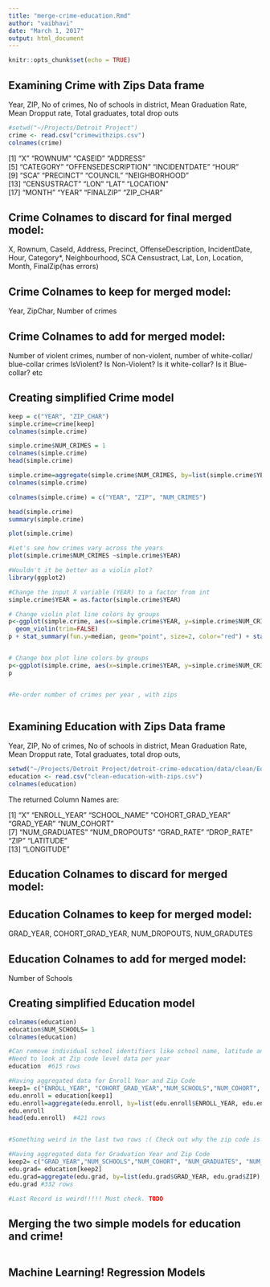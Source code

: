 ```yaml
---
title: "merge-crime-education.Rmd"
author: "vaibhavi"
date: "March 1, 2017"
output: html_document
---
```


```r
knitr::opts_chunk$set(echo = TRUE)
```

## Examining Crime with Zips Data frame 
Year, ZIP, No of crimes, No of schools in district, Mean Graduation Rate, Mean Dropput rate, Total graduates, total drop outs
```r
#setwd("~/Projects/Detroit Project")
crime <- read.csv("crimewithzips.csv")
colnames(crime)
```
[1] "X"                  "ROWNUM"             "CASEID"             "ADDRESS"           
[5] "CATEGORY"           "OFFENSEDESCRIPTION" "INCIDENTDATE"       "HOUR"              
[9] "SCA"                "PRECINCT"           "COUNCIL"            "NEIGHBORHOOD"      
[13] "CENSUSTRACT"        "LON"                "LAT"                "LOCATION"          
[17] "MONTH"              "YEAR"               "FINALZIP"           "ZIP_CHAR"   


Crime Colnames to discard for final merged model:
------------------------------------------
X, Rownum, CaseId, Address, Precinct, OffenseDescription, IncidentDate, Hour, Category*, Neighbourhood, SCA
Censustract, Lat, Lon, Location, Month, FinalZip(has errors)

Crime Colnames to keep for merged model:
----------------------------------
Year, ZipChar, Number of crimes


Crime Colnames to add for merged model:
---------------------------------
Number of violent crimes, number of non-violent, number of  white-collar/ blue-collar crimes
IsViolent? Is Non-Violent? Is it white-collar? Is it Blue-collar? etc


## Creating simplified Crime model
```r
keep = c("YEAR", "ZIP_CHAR")
simple.crime=crime[keep]
colnames(simple.crime)

simple.crime$NUM_CRIMES = 1
colnames(simple.crime)
head(simple.crime)

simple.crime=aggregate(simple.crime$NUM_CRIMES, by=list(simple.crime$YEAR, simple.crime$ZIP_CHAR), FUN=sum)
colnames(simple.crime)

colnames(simple.crime) = c("YEAR", "ZIP", "NUM_CRIMES")

head(simple.crime)
summary(simple.crime)

plot(simple.crime)

#Let's see how crimes vary across the years
plot(simple.crime$NUM_CRIMES ~simple.crime$YEAR)

#Wouldn't it be better as a violin plot?
library(ggplot2)

#Change the input X variable (YEAR) to a factor from int
simple.crime$YEAR = as.factor(simple.crime$YEAR)

# Change violin plot line colors by groups
p<-ggplot(simple.crime, aes(x=simple.crime$YEAR, y=simple.crime$NUM_CRIMES, color=simple.crime$YEAR)) +
  geom_violin(trim=FALSE)
p + stat_summary(fun.y=median, geom="point", size=2, color="red") + stat_summary(fun.y=mean, geom="point", shape=23, size=2)


# Change box plot line colors by groups
p<-ggplot(simple.crime, aes(x=simple.crime$YEAR, y=simple.crime$NUM_CRIMES, color=simple.crime$YEAR)) +  geom_boxplot()
p


#Re-order number of crimes per year , with zips



```


## Examining Education with Zips Data frame 
Year, ZIP, No of crimes, No of schools in district, Mean Graduation Rate, Mean Dropput rate, Total graduates, total drop outs, 
```r
setwd("~/Projects/Detroit Project/detroit-crime-education/data/clean/Education")
education <- read.csv("clean-education-with-zips.csv")
colnames(education)
```
 The returned Column Names are:
 
 [1] "X"                "ENROLL_YEAR"      "SCHOOL_NAME"      "COHORT_GRAD_YEAR" "GRAD_YEAR"        "NUM_COHORT"      
 [7] "NUM_GRADUATES"    "NUM_DROPOUTS"     "GRAD_RATE"        "DROP_RATE"        "ZIP"              "LATITUDE"        
[13] "LONGITUDE"
 

Education Colnames to discard for merged model:
------------------------------------------


Education Colnames to keep for merged model:
----------------------------------
GRAD_YEAR, COHORT_GRAD_YEAR, NUM_DROPOUTS, NUM_GRADUTES


Education Colnames to add for merged model:
---------------------------------
Number of Schools 


## Creating simplified Education model
```r

colnames(education)
education$NUM_SCHOOLS= 1
colnames(education)

#Can remove individual school identifiers like school name, latitude and longitude
#Need to look at Zip code level data per year
education  #615 rows

#Having aggregated data for Enroll Year and Zip Code
keep1= c("ENROLL_YEAR", "COHORT_GRAD_YEAR","NUM_SCHOOLS","NUM_COHORT", "NUM_GRADUATES", "NUM_DROPOUTS", "ZIP")
edu.enroll = education[keep1]
edu.enroll=aggregate(edu.enroll, by=list(edu.enroll$ENROLL_YEAR, edu.enroll$ZIP), FUN=sum)
edu.enroll
head(edu.enroll)  #421 rows


#Something weird in the last two rows :( Check out why the zip code is coming as 96480, must be some doubling of the data!

#Having aggregated data for Graduation Year and Zip Code
keep2= c("GRAD_YEAR","NUM_SCHOOLS","NUM_COHORT", "NUM_GRADUATES", "NUM_DROPOUTS", "ZIP")
edu.grad= education[keep2]
edu.grad=aggregate(edu.grad, by=list(edu.grad$GRAD_YEAR, edu.grad$ZIP), FUN=sum)
edu.grad #332 rows

#Last Record is weird!!!!! Must check. TODO

```

## Merging the two simple models for education and crime!
```r




```


## Machine Learning! Regression Models
```r

```
